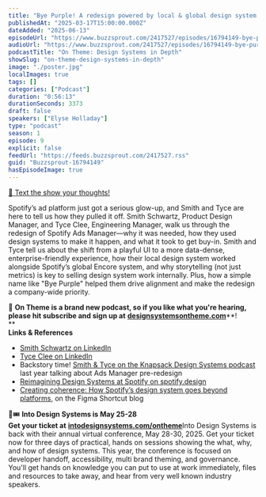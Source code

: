 ```yaml
---
title: "Bye Purple! A redesign powered by local & global design system layers at Spotify, with Smith Schwartz & Tyce Clee — #09"
publishedAt: "2025-03-17T15:00:00.000Z"
dateAdded: "2025-06-13"
episodeUrl: "https://www.buzzsprout.com/2417527/episodes/16794149-bye-purple-a-redesign-powered-by-local-global-design-system-layers-at-spotify-with-smith-schwartz-tyce-clee-09.mp3"
audioUrl: "https://www.buzzsprout.com/2417527/episodes/16794149-bye-purple-a-redesign-powered-by-local-global-design-system-layers-at-spotify-with-smith-schwartz-tyce-clee-09.mp3"
podcastTitle: "On Theme: Design Systems in Depth"
showSlug: "on-theme-design-systems-in-depth"
image: "./poster.jpg"
localImages: true
tags: []
categories: ["Podcast"]
duration: "0:56:13"
durationSeconds: 3373
draft: false
speakers: ["Elyse Holladay"]
type: "podcast"
season: 1
episode: 9
explicit: false
feedUrl: "https://feeds.buzzsprout.com/2417527.rss"
guid: "Buzzsprout-16794149"
hasEpisodeImage: true
---
```

[📲 Text the show your thoughts!](https://www.buzzsprout.com/twilio/text_messages/2417527/open_sms)

Spotify’s ad platform just got a serious glow-up, and Smith and Tyce are here to tell us how they pulled it off. Smith Schwartz, Product Design Manager, and Tyce Clee, Engineering Manager, walk us through the redesign of Spotify Ads Manager—why it was needed, how they used design systems to make it happen, and what it took to get buy-in. Smith and Tyce tell us about the shift from a playful UI to a more data-dense, enterprise-friendly experience, how their local design system worked alongside Spotify’s global Encore system, and why storytelling (not just metrics) is key to selling design system work internally. Plus, how a simple name like "Bye Purple" helped them drive alignment and make the redesign a company-wide priority.

💖 **On Theme is a brand new podcast, so if you like what you're hearing, please hit subscribe and sign up at** [**designsystemsontheme.com**](http://designsystemsontheme.com/)**!  
**  
**Links & References**

-   [Smith Schwartz on LinkedIn](https://www.linkedin.com/in/smithschwartz/)
-   [Tyce Clee on LinkedIn](https://www.linkedin.com/in/iamtyce/)
-   Backstory time! [Smith & Tyce on the Knapsack Design Systems podcast](https://open.spotify.com/episode/3NkdXAdx5ZUXL0vAqImtey) last year talking about Ads Manager pre-redesign
-   [Reimagining Design Systems at Spotify on spotify.design](https://spotify.design/article/reimagining-design-systems-at-spotify)
-   [Creating coherence: How Spotify’s design system goes beyond platforms](https://www.figma.com/blog/creating-coherence-how-spotifys-design-system-goes-beyond-platforms/), on the Figma Shortcut blog

🎨🎟️ **Into Design Systems is May 25-28  
Get your ticket at** [**intodesignsystems.com/ontheme**](http://intodesignsystems.com/ontheme)Into Design Systems is back with their annual virtual conference, May 28-30, 2025. Get your ticket now for three days of practical, hands on sessions showing the what, why, and how of design systems. This year, the conference is focused on developer handoff, accessibility, multi brand theming, and governance. You'll get hands on knowledge you can put to use at work immediately, files and resources to take away, and hear from very well known industry speakers.
